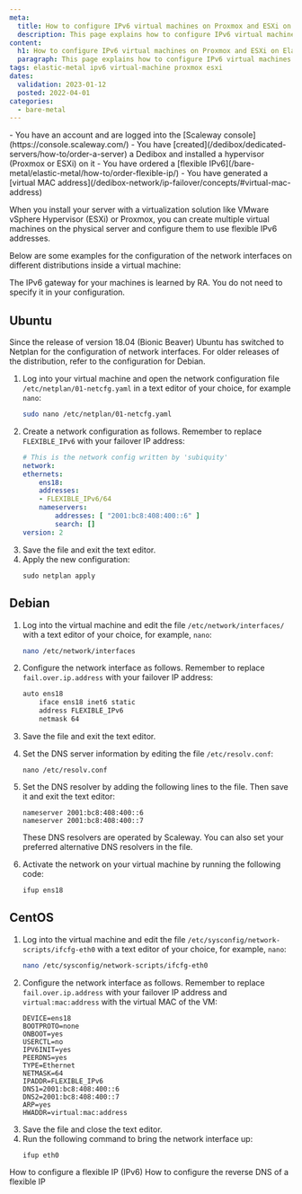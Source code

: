 ```yaml
---
meta:
  title: How to configure IPv6 virtual machines on Proxmox and ESXi on Elastic Metal
  description: This page explains how to configure IPv6 virtual machines on Proxmox and ESXi on Elastic Metal
content:
  h1: How to configure IPv6 virtual machines on Proxmox and ESXi on Elastic Metal
  paragraph: This page explains how to configure IPv6 virtual machines on Proxmox and ESXi on Elastic Metal
tags: elastic-metal ipv6 virtual-machine proxmox esxi 
dates:
  validation: 2023-01-12
  posted: 2022-04-01
categories:
  - bare-metal
---
```


<Macro id="iam-requirements" />

<Message type="requirement">
  - You have an account and are logged into the [Scaleway console](https://console.scaleway.com/)
  - You have [created](/dedibox/dedicated-servers/how-to/order-a-server) a Dedibox and installed a hypervisor (Proxmox or ESXi) on it
  - You have ordered a [flexible IPv6](/bare-metal/elastic-metal/how-to/order-flexible-ip/)
  - You have generated a [virtual MAC address](/dedibox-network/ip-failover/concepts/#virtual-mac-address)
</Message>

When you install your server with a virtualization solution like VMware vSphere Hypervisor (ESXi) or Proxmox, you can create multiple virtual machines on the physical server and configure them to use flexible IPv6 addresses.


Below are some examples for the configuration of the network interfaces on different distributions inside a virtual machine:

<Message type="tip">
  The IPv6 gateway for your machines is learned by RA. You do not need to specify it in your configuration.
</Message>


## Ubuntu 

Since the release of version 18.04 (Bionic Beaver) Ubuntu has switched to Netplan for the configuration of network interfaces. For older releases of the distribution, refer to the configuration for Debian. 

1. Log into your virtual machine and open the network configuration file `/etc/netplan/01-netcfg.yaml` in a text editor of your choice, for example `nano`:
    ```sh 
    sudo nano /etc/netplan/01-netcfg.yaml 
    ```
2. Create a network configuration as follows. Remember to replace `FLEXIBLE_IPv6` with your failover IP address: 
    ```yaml 
    # This is the network config written by 'subiquity'
    network:
    ethernets:
        ens18:
        addresses:
        - FLEXIBLE_IPv6/64
        nameservers:
            addresses: [ "2001:bc8:408:400::6" ]
            search: []
    version: 2
    ```
3. Save the file and exit the text editor. 
4. Apply the new configuration: 
    ```
    sudo netplan apply
    ```

## Debian

1. Log into the virtual machine and edit the file `/etc/network/interfaces/` with a text editor of your choice, for example, `nano`:
    ```sh 
    nano /etc/network/interfaces
    ```
2. Configure the network interface as follows. Remember to replace `fail.over.ip.address` with your failover IP address: 
    ```sh 
    auto ens18
        iface ens18 inet6 static
        address FLEXIBLE_IPv6
        netmask 64
    ```
3. Save the file and exit the text editor. 
4. Set the DNS server information by editing the file `/etc/resolv.conf`:
    ```
    nano /etc/resolv.conf
    ```
5. Set the DNS resolver by adding the following lines to the file. Then save it and exit the text editor: 
    ```
    nameserver 2001:bc8:408:400::6
    nameserver 2001:bc8:408:400::7
    ```

    <Message typ="tip">
      These DNS resolvers are operated by Scaleway. You can also set your preferred alternative DNS resolvers in the file. 
    </Message>
6. Activate the network on your virtual machine by running the following code: 
    ```
    ifup ens18
    ```

## CentOS

1. Log into the virtual machine and edit the file `/etc/sysconfig/network-scripts/ifcfg-eth0` with a text editor of your choice, for example, `nano`:
    ```sh 
    nano /etc/sysconfig/network-scripts/ifcfg-eth0
    ```
2. Configure the network interface as follows. Remember to replace `fail.over.ip.address` with your failover IP address and `virtual:mac:address` with the virtual MAC of the VM: 
    ```
    DEVICE=ens18
    BOOTPROTO=none
    ONBOOT=yes
    USERCTL=no
    IPV6INIT=yes
    PEERDNS=yes
    TYPE=Ethernet
    NETMASK=64
    IPADDR=FLEXIBLE_IPv6
    DNS1=2001:bc8:408:400::6
    DNS2=2001:bc8:408:400::7
    ARP=yes
    HWADDR=virtual:mac:address
    ```
3. Save the file and close the text editor. 
4. Run the following command to bring the network interface up:
    ```
    ifup eth0
    ```


<Navigation title="See Also">
  <PreviousButton to="/bare-metal/elastic-metal/how-to/configure-flexible-ipv6/">How to configure a flexible IP (IPv6)</PreviousButton>
  <NextButton to="/bare-metal/elastic-metal/how-to/configure-reverse-dns-flexible-ip/">How to configure the reverse DNS of a flexible IP</NextButton>
</Navigation>